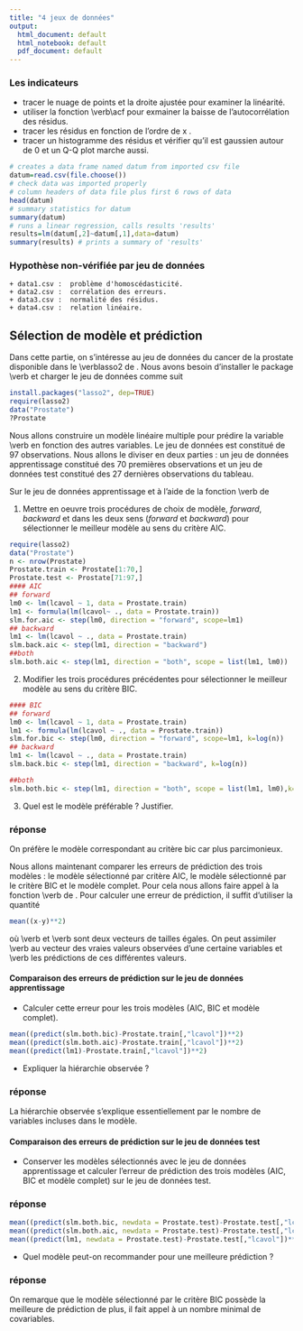 ```yaml
---
title: "4 jeux de données"
output:
  html_document: default
  html_notebook: default
  pdf_document: default
---
```


### Les indicateurs 
  * tracer le nuage de points et la droite ajustée pour examiner la linéarité.
  * utiliser la fonction \verb\acf\ pour exmainer la baisse de l'autocorrélation des résidus.
  * tracer les résidus en fonction de l'ordre de x .
  * tracer un histogramme des résidus et vérifier qu'il est gaussien autour de $0$ et un Q-Q plot marche aussi. 
 


```r
# creates a data frame named datum from imported csv file
datum=read.csv(file.choose())
# check data was imported properly
# column headers of data file plus first 6 rows of data 
head(datum) 
# summary statistics for datum
summary(datum) 
# runs a linear regression, calls results 'results'
results=lm(datum[,2]~datum[,1],data=datum)  
summary(results) # prints a summary of 'results'
``` 
 
 
### Hypothèse non-vérifiée par jeu de données 
    + data1.csv :  problème d'homoscédasticité. 
    + data2.csv :  corrélation des erreurs. 
    + data3.csv :  normalité des résidus. 
    + data4.csv :  relation linéaire. 
    
## Sélection de modèle et prédiction 
Dans cette partie, on s'intéresse au jeu de données du cancer de la prostate 
disponible dans le \verb\package lasso2\ de \textsf{R}.  Nous avons besoin 
d'installer le package \verb\lasso2\ et charger le jeu de données comme suit
```r
install.packages("lasso2", dep=TRUE)
require(lasso2)
data("Prostate")
?Prostate
```

Nous allons construire un modèle linéaire multiple pour prédire la variable \verb\lcavol\ en fonction des autres variables. 
Le jeu de données est constitué de 97 observations. Nous allons le diviser en deux parties : un jeu de données apprentissage 
constitué des 70 premières observations et un jeu de données test constitué des 27 dernières observations du tableau.

Sur le jeu de données apprentissage et à l'aide de la fonction \verb\step\ de \textsf{R}

1.  Mettre en oeuvre trois procédures de choix de modèle, *forward*, *backward* et dans les deux sens (*forward* et *backward*) pour sélectionner le meilleur modèle au sens du critère AIC.
```r
require(lasso2)
data("Prostate")
n <- nrow(Prostate)
Prostate.train <- Prostate[1:70,]
Prostate.test <- Prostate[71:97,]
#### AIC 
## forward 
lm0 <- lm(lcavol ~ 1, data = Prostate.train)
lm1 <- formula(lm(lcavol~ ., data = Prostate.train))
slm.for.aic <- step(lm0, direction = "forward", scope=lm1)
## backward 
lm1 <- lm(lcavol ~ ., data = Prostate.train)
slm.back.aic <- step(lm1, direction = "backward")
##both 
slm.both.aic <- step(lm1, direction = "both", scope = list(lm1, lm0))
```

2.  Modifier les trois procédures précédentes pour sélectionner le meilleur modèle au sens du critère BIC.

```r
#### BIC
## forward 
lm0 <- lm(lcavol ~ 1, data = Prostate.train)
lm1 <- formula(lm(lcavol ~ ., data = Prostate.train))
slm.for.bic <- step(lm0, direction = "forward", scope=lm1, k=log(n))
## backward 
lm1 <- lm(lcavol ~ ., data = Prostate.train)
slm.back.bic <- step(lm1, direction = "backward", k=log(n))

##both 
slm.both.bic <- step(lm1, direction = "both", scope = list(lm1, lm0),k=log(n))
```

3. Quel est le modèle préférable ? Justifier.  

### réponse 
On préfère le modèle correspondant au critère bic car plus parcimonieux.

Nous allons maintenant comparer les erreurs de prédiction des trois modèles :
le modèle sélectionné par critère AIC, le modèle sélectionné par le critère BIC et le modèle complet.
Pour cela nous allons faire appel à la fonction \verb\predict\ de \textsf{R}. Pour calculer une erreur 
de prédiction, il suffit d'utiliser la quantité 
```r
mean((x-y)**2)
```
où \verb\x\ et \verb\y\ sont deux vecteurs de tailles égales. On peut assimiler 
\verb\y\ au vecteur des vraies valeurs observées d'une certaine variables et
\verb\x\ les prédictions de ces différentes valeurs. 

#### Comparaison des erreurs de prédiction sur le jeu de données apprentissage 
   * Calculer cette erreur pour les trois modèles (AIC, BIC et modèle complet).
```r
mean((predict(slm.both.bic)-Prostate.train[,"lcavol"])**2)
mean((predict(slm.both.aic)-Prostate.train[,"lcavol"])**2)
mean((predict(lm1)-Prostate.train[,"lcavol"])**2)
```
   * Expliquer la hiérarchie observée ?

### réponse 
La hiérarchie observée s'explique essentiellement par le nombre de variables incluses dans le modèle.
   
#### Comparaison des erreurs de prédiction sur le jeu de données test 
   * Conserver les modèles sélectionnés avec le jeu de données apprentissage et calculer l'erreur de prédiction des trois modèles (AIC, BIC et modèle complet) sur le jeu de données test.
   
### réponse 
```r
mean((predict(slm.both.bic, newdata = Prostate.test)-Prostate.test[,"lcavol"])**2)
mean((predict(slm.both.aic, newdata = Prostate.test)-Prostate.test[,"lcavol"])**2)
mean((predict(lm1, newdata = Prostate.test)-Prostate.test[,"lcavol"])**2)
```
   * Quel modèle peut-on recommander pour une meilleure prédiction ?

### réponse    
On remarque que le modèle sélectionné par le critère BIC possède la meilleure de prédiction de plus, il fait appel 
à un nombre minimal de covariables.
       
